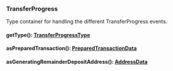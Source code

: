 ### TransferProgress
Type container for handling the different TransferProgress events.

#### getType(): [TransferProgressType](#transferprogresstype)



#### asPreparedTransaction(): [PreparedTransactionData](#preparedtransactiondata)



#### asGeneratingRemainderDepositAddress(): [AddressData](#addressdata)


